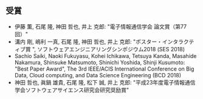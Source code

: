 ## 受賞

* 伊藤 薫, 石尾 隆, 神田 哲也, 井上 克郎:
  "電子情報通信学会 論文賞（第77回）"
* 溝内 剛, 嶋利 一真, 石尾 隆, 神田 哲也, 井上 克郎:
  "ポスター・インタラクティブ賞 ",
  ソフトウェアエンジニアリングシンポジウム2018 (SES 2018)
* Sachio Saiki, Naoki Fukuyasu, Kohei Ichikawa, Tetsuya Kanda, Masahide Nakamura, Shinsuke Matsumoto, Shinichi Yoshida, Shinji Kusumoto:
  "Best Paper Award",
  The 3rd IEEE/ACIS International Conference on Big Data, Cloud computing, and Data Science Engineering (BCD 2018)
* 神田 哲也, 眞鍋 雄貴, 石尾 隆, 松下 誠, 井上 克郎:
  "平成23年度電子情報通信学会ソフトウェアサイエンス研究会研究奨励賞"
